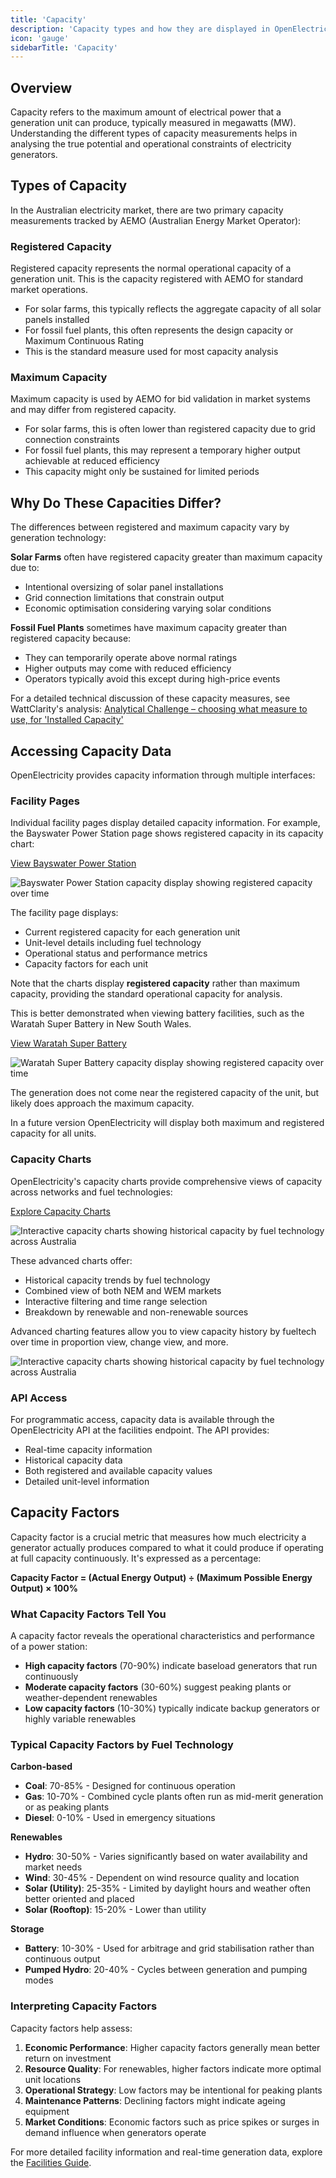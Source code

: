```yaml
---
title: 'Capacity'
description: 'Capacity types and how they are displayed in OpenElectricity'
icon: 'gauge'
sidebarTitle: 'Capacity'
---
```


## Overview

Capacity refers to the maximum amount of electrical power that a generation unit can produce, typically measured in megawatts (MW). Understanding the different types of capacity measurements helps in analysing the true potential and operational constraints of electricity generators.

## Types of Capacity

In the Australian electricity market, there are two primary capacity measurements tracked by AEMO (Australian Energy Market Operator):

### Registered Capacity

Registered capacity represents the normal operational capacity of a generation unit. This is the capacity registered with AEMO for standard market operations.

- For solar farms, this typically reflects the aggregate capacity of all solar panels installed
- For fossil fuel plants, this often represents the design capacity or Maximum Continuous Rating
- This is the standard measure used for most capacity analysis

### Maximum Capacity

Maximum capacity is used by AEMO for bid validation in market systems and may differ from registered capacity.

- For solar farms, this is often lower than registered capacity due to grid connection constraints
- For fossil fuel plants, this may represent a temporary higher output achievable at reduced efficiency
- This capacity might only be sustained for limited periods

## Why Do These Capacities Differ?

The differences between registered and maximum capacity vary by generation technology:

**Solar Farms** often have registered capacity greater than maximum capacity due to:
- Intentional oversizing of solar panel installations
- Grid connection limitations that constrain output
- Economic optimisation considering varying solar conditions

**Fossil Fuel Plants** sometimes have maximum capacity greater than registered capacity because:
- They can temporarily operate above normal ratings
- Higher outputs may come with reduced efficiency
- Operators typically avoid this except during high-price events

For a detailed technical discussion of these capacity measures, see WattClarity's analysis: [Analytical Challenge – choosing what measure to use, for 'Installed Capacity'](https://wattclarity.com.au/articles/2022/09/analyticalchallenge-installedcapacity/)

## Accessing Capacity Data

OpenElectricity provides capacity information through multiple interfaces:

### Facility Pages

Individual facility pages display detailed capacity information. For example, the Bayswater Power Station page shows registered capacity in its capacity chart:

[View Bayswater Power Station](https://explore.openelectricity.org.au/facility/au/NEM/BAYSW/?range=3d&interval=30m)

<Frame>
  <img src="/images/capacity_bayswater.png" alt="Bayswater Power Station capacity display showing registered capacity over time" />
</Frame>

The facility page displays:
- Current registered capacity for each generation unit
- Unit-level details including fuel technology
- Operational status and performance metrics
- Capacity factors for each unit

Note that the charts display **registered capacity** rather than maximum capacity, providing the standard operational capacity for analysis.

This is better demonstrated when viewing battery facilities, such as the Waratah Super Battery in New South Wales.

[View Waratah Super Battery](https://explore.openelectricity.org.au/facility/au/NEM/WTAHB/?range=3d&interval=30m)

<Frame>
  <img src="/images/capacity_waratah.png" alt="Waratah Super Battery capacity display showing registered capacity over time" />
</Frame>

The generation does not come near the registered capacity of the unit, but likely does approach the maximum capacity.

<Note>
In a future version OpenElectricity will display both maximum and registered capacity for all units.
</Note>


### Capacity Charts

OpenElectricity's capacity charts provide comprehensive views of capacity across networks and fuel technologies:

[Explore Capacity Charts](https://explore.openelectricity.org.au/capacity/au/)

<Frame>
  <img src="/images/capacity_charts.png" alt="Interactive capacity charts showing historical capacity by fuel technology across Australia" />
</Frame>

These advanced charts offer:
- Historical capacity trends by fuel technology
- Combined view of both NEM and WEM markets
- Interactive filtering and time range selection
- Breakdown by renewable and non-renewable sources

Advanced charting features allow you to view capacity history by fueltech over time in proportion view, change view, and more.

<Frame>
  <img src="/images/capacity_chart_proportion.png" alt="Interactive capacity charts showing historical capacity by fuel technology across Australia" />
</Frame>


### API Access

For programmatic access, capacity data is available through the OpenElectricity API at the facilities endpoint. The API provides:
- Real-time capacity information
- Historical capacity data
- Both registered and available capacity values
- Detailed unit-level information

## Capacity Factors

Capacity factor is a crucial metric that measures how much electricity a generator actually produces compared to what it could produce if operating at full capacity continuously. It's expressed as a percentage:

**Capacity Factor = (Actual Energy Output) ÷ (Maximum Possible Energy Output) × 100%**

### What Capacity Factors Tell You

A capacity factor reveals the operational characteristics and performance of a power station:

- **High capacity factors** (70-90%) indicate baseload generators that run continuously
- **Moderate capacity factors** (30-60%) suggest peaking plants or weather-dependent renewables
- **Low capacity factors** (10-30%) typically indicate backup generators or highly variable renewables

### Typical Capacity Factors by Fuel Technology

**Carbon-based**
- **Coal**: 70-85% - Designed for continuous operation
- **Gas**: 10-70% - Combined cycle plants often run as mid-merit generation or as peaking plants
- **Diesel**: 0-10% - Used in emergency situations

**Renewables**
- **Hydro**: 30-50% - Varies significantly based on water availability and market needs
- **Wind**: 30-45% - Dependent on wind resource quality and location
- **Solar (Utility)**: 25-35% - Limited by daylight hours and weather often better oriented and placed
- **Solar (Rooftop)**: 15-20% - Lower than utility

**Storage**
- **Battery**: 10-30% - Used for arbitrage and grid stabilisation rather than continuous output
- **Pumped Hydro**: 20-40% - Cycles between generation and pumping modes

### Interpreting Capacity Factors

Capacity factors help assess:

1. **Economic Performance**: Higher capacity factors generally mean better return on investment
2. **Resource Quality**: For renewables, higher factors indicate more optimal unit locations
3. **Operational Strategy**: Low factors may be intentional for peaking plants
4. **Maintenance Patterns**: Declining factors might indicate ageing equipment
5. **Market Conditions**: Economic factors such as price spikes or surges in demand influence when generators operate

For more detailed facility information and real-time generation data, explore the [Facilities Guide](/guides/facilities).

